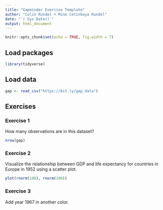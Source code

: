 ```yaml
---
title: "Gapminder Exercise Template"
author: "Colin Rundel + Mine Cetinkaya Rundel"
date: "`r Sys.Date()`"
output: html_document
---
```


```r
knitr::opts_chunk$set(echo = TRUE, fig.width = 7)
```


## Load packages

```r
library(tidyverse)
```

## Load data

```r
gap <- read_csv("https://bit.ly/gap_data")
```

## Exercises

### Exercise 1

How many observations are in this dataset?

```r
nrow(gap)
```

### Exercise 2

Visualize the relationship between GDP and life expectancy for 
countries in Europe in 1952 using a scatter plot.

```r
plot(rnorm(100), rnorm(100))
```

### Exercise 3

Add year 1967 in another color.

```r
```

